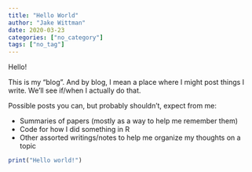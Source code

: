 ```yaml
---
title: "Hello World"
author: "Jake Wittman"
date: 2020-03-23
categories: ["no_category"]
tags: ["no_tag"]
---
```


Hello!

This is my "blog". And by blog, I mean a place where I might post things I write. We'll see if/when I actually do that. 

Possible posts you can, but probably shouldn't, expect from me:

- Summaries of papers (mostly as a way to help me remember them)
- Code for how I did something in R
- Other assorted writings/notes to help me organize my thoughts on a topic

```r
print("Hello world!")
```